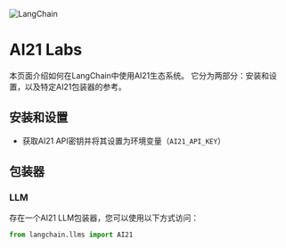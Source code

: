 
<Head>
  <script>
    {
      `(function() {
         var _hmt = _hmt || [];
(function() {
  var hm = document.createElement("script");
  hm.src = "https://hm.baidu.com/hm.js?e60fb290e204e04c5cb6f79b0ac1e697";
  var s = document.getElementsByTagName("script")[0]; 
  s.parentNode.insertBefore(hm, s);
})();
       })();`
    }
  </script>
</Head>


![LangChain](https://pica.zhimg.com/50/v2-56e8bbb52aa271012541c1fe1ceb11a2_r.gif)





AI21 Labs
=========================================================

本页面介绍如何在LangChain中使用AI21生态系统。
它分为两部分：安装和设置，以及特定AI21包装器的参考。

安装和设置
-------------------------------------------------------

* 获取AI21 API密钥并将其设置为环境变量（`AI21_API_KEY`）

包装器
-------------------------------------------------------

### LLM

存在一个AI21 LLM包装器，您可以使用以下方式访问：

```python
from langchain.llms import AI21
```
